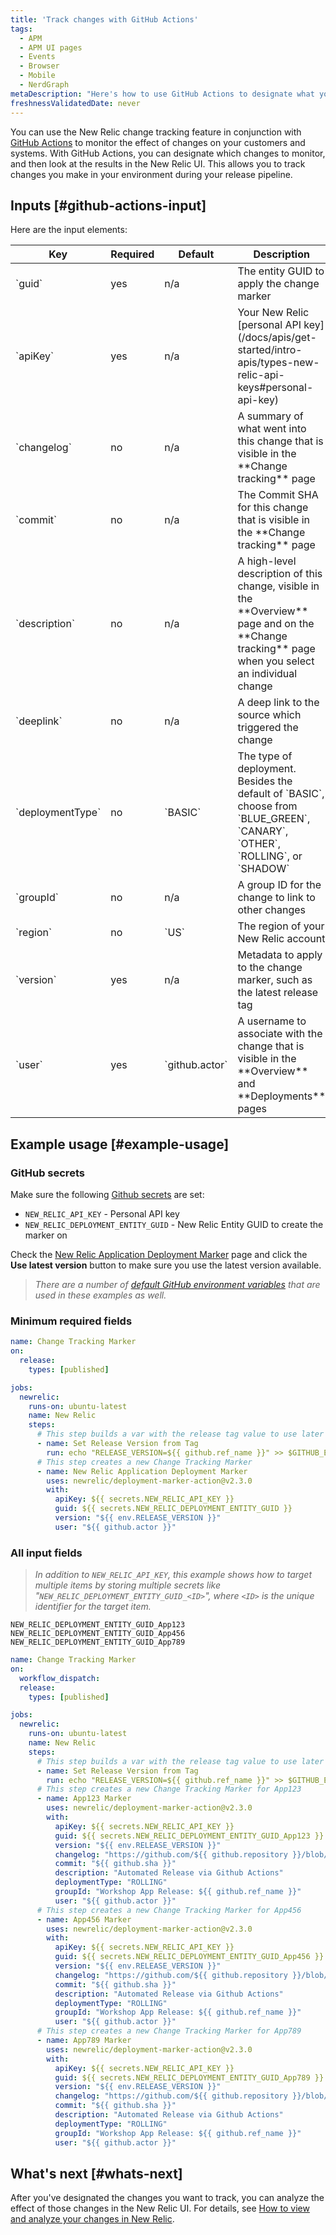 ```yaml
---
title: 'Track changes with GitHub Actions'
tags:
  - APM
  - APM UI pages
  - Events
  - Browser
  - Mobile
  - NerdGraph
metaDescription: "Here's how to use GitHub Actions to designate what you want to capture with change tracking."
freshnessValidatedDate: never
---
```



You can use the New Relic change tracking feature in conjunction with [GitHub Actions](https://docs.github.com/en/actions) to monitor the effect of changes on your customers and systems. With GitHub Actions, you can designate which changes to monitor, and then look at the results in the New Relic UI. This allows you to track changes you make in your environment during your release pipeline.

## Inputs [#github-actions-input]

Here are the input elements:

<table>
  <thead>
    <tr>
      <th style={{ width: "200px" }}>
        Key
      </th>
      <th>
        Required
      </th>
      <th style={{ width: "200px" }}>
        Default
      </th>
      <th>
        Description
      </th>
    </tr>
  </thead>
    <tbody>
    <tr>
      <td>
        `guid`
      </td>
      <td>
        yes
      </td>
      <td>
        n/a
      </td>
      <td>
        The entity GUID to apply the change marker
      </td>
    </tr>
    <tr>
      <td>
        `apiKey`
      </td>
      <td>
        yes
      </td>
      <td>
        n/a
      </td>
      <td>
        Your New Relic [personal API key](/docs/apis/get-started/intro-apis/types-new-relic-api-keys#personal-api-key)
      </td>
    </tr>
    <tr>
      <td>
        `changelog`
      </td>
      <td>
        no
      </td>
      <td>
        n/a
      </td>
      <td>
        A summary of what went into this change that is visible in the <DNT>**Change tracking**</DNT> page
      </td>
    </tr>
    <tr>
      <td>
        `commit`
      </td>
      <td>
        no
      </td>
      <td>
        n/a
      </td>
      <td>
        The Commit SHA for this change that is visible in the <DNT>**Change tracking**</DNT> page
      </td>
    </tr>
    <tr>
      <td>
        `description`
      </td>
      <td>
        no
      </td>
      <td>
        n/a
      </td>
      <td>
        A high-level description of this change, visible in the <DNT>**Overview**</DNT> page and on the <DNT>**Change tracking**</DNT> page when you select an individual change
      </td>
    </tr>
    <tr>
      <td>
        `deeplink`
      </td>
      <td>
        no
      </td>
      <td>
        n/a
      </td>
      <td>
        A deep link to the source which triggered the change
      </td>
    </tr>
    <tr>
      <td>
        `deploymentType`
      </td>
      <td>
        no
      </td>
      <td>
        `BASIC`
      </td>
      <td>
        The type of deployment. Besides the default of `BASIC`, choose from `BLUE_GREEN`, `CANARY`, `OTHER`, `ROLLING`, or `SHADOW`
      </td>
    </tr>
    <tr>
      <td>
        `groupId`
      </td>
      <td>
        no
      </td>
      <td>
        n/a
      </td>
      <td>
        A group ID for the change to link to other changes
      </td>
    </tr>
    <tr>
      <td>
        `region`
      </td>
      <td>
        no
      </td>
      <td>
        `US`
      </td>
      <td>
        The region of your New Relic account
      </td>
    </tr>
    <tr>
      <td>
        `version`
      </td>
      <td>
        yes
      </td>
      <td>
        n/a
      </td>
      <td>
        Metadata to apply to the change marker, such as the latest release tag
      </td>
    </tr>
    <tr>
      <td>
        `user`
      </td>
      <td>
        yes
      </td>
      <td>
        `github.actor`
      </td>
      <td>
        A username to associate with the change that is visible in the <DNT>**Overview**</DNT> and <DNT>**Deployments**</DNT> pages
      </td>
    </tr>
  </tbody>
</table>

## Example usage [#example-usage]

### GitHub secrets

Make sure the following [Github secrets](https://docs.github.com/en/actions/security-guides/encrypted-secrets#about-encrypted-secrets) are set:
* `NEW_RELIC_API_KEY` - Personal API key
* `NEW_RELIC_DEPLOYMENT_ENTITY_GUID` - New Relic Entity GUID to create the marker on

Check the [New Relic Application Deployment Marker](https://github.com/marketplace/actions/new-relic-application-deployment-marker) page and click the <DNT>**Use latest version**</DNT> button to make sure you use the latest version available.


>*There are a number of [default GitHub environment variables](https://docs.github.com/en/actions/learn-github-actions/variables#default-environment-variables) that are used in these examples as well.*

### Minimum required fields

```yaml
name: Change Tracking Marker
on:
  release:
    types: [published]

jobs:
  newrelic:
    runs-on: ubuntu-latest
    name: New Relic
    steps:
      # This step builds a var with the release tag value to use later
      - name: Set Release Version from Tag
        run: echo "RELEASE_VERSION=${{ github.ref_name }}" >> $GITHUB_ENV
      # This step creates a new Change Tracking Marker
      - name: New Relic Application Deployment Marker
        uses: newrelic/deployment-marker-action@v2.3.0
        with:
          apiKey: ${{ secrets.NEW_RELIC_API_KEY }}
          guid: ${{ secrets.NEW_RELIC_DEPLOYMENT_ENTITY_GUID }}
          version: "${{ env.RELEASE_VERSION }}"
          user: "${{ github.actor }}"
```

### All input fields

>*In addition to `NEW_RELIC_API_KEY`, this example shows how to target multiple items by storing multiple secrets like "`NEW_RELIC_DEPLOYMENT_ENTITY_GUID_<ID>`", where `<ID>` is the unique identifier for the target item.*

```
NEW_RELIC_DEPLOYMENT_ENTITY_GUID_App123
NEW_RELIC_DEPLOYMENT_ENTITY_GUID_App456
NEW_RELIC_DEPLOYMENT_ENTITY_GUID_App789
```

```yaml
name: Change Tracking Marker
on:
  workflow_dispatch:
  release:
    types: [published]

jobs:
  newrelic:
    runs-on: ubuntu-latest
    name: New Relic
    steps:
      # This step builds a var with the release tag value to use later
      - name: Set Release Version from Tag
        run: echo "RELEASE_VERSION=${{ github.ref_name }}" >> $GITHUB_ENV
      # This step creates a new Change Tracking Marker for App123
      - name: App123 Marker
        uses: newrelic/deployment-marker-action@v2.3.0
        with:
          apiKey: ${{ secrets.NEW_RELIC_API_KEY }}
          guid: ${{ secrets.NEW_RELIC_DEPLOYMENT_ENTITY_GUID_App123 }}
          version: "${{ env.RELEASE_VERSION }}"
          changelog: "https://github.com/${{ github.repository }}/blob/master/CHANGELOG.md"
          commit: "${{ github.sha }}"
          description: "Automated Release via Github Actions"
          deploymentType: "ROLLING"
          groupId: "Workshop App Release: ${{ github.ref_name }}"
          user: "${{ github.actor }}"
      # This step creates a new Change Tracking Marker for App456
      - name: App456 Marker
        uses: newrelic/deployment-marker-action@v2.3.0
        with:
          apiKey: ${{ secrets.NEW_RELIC_API_KEY }}
          guid: ${{ secrets.NEW_RELIC_DEPLOYMENT_ENTITY_GUID_App456 }}
          version: "${{ env.RELEASE_VERSION }}"
          changelog: "https://github.com/${{ github.repository }}/blob/master/CHANGELOG.md"
          commit: "${{ github.sha }}"
          description: "Automated Release via Github Actions"
          deploymentType: "ROLLING"
          groupId: "Workshop App Release: ${{ github.ref_name }}"
          user: "${{ github.actor }}"
      # This step creates a new Change Tracking Marker for App789
      - name: App789 Marker
        uses: newrelic/deployment-marker-action@v2.3.0
        with:
          apiKey: ${{ secrets.NEW_RELIC_API_KEY }}
          guid: ${{ secrets.NEW_RELIC_DEPLOYMENT_ENTITY_GUID_App789 }}
          version: "${{ env.RELEASE_VERSION }}"
          changelog: "https://github.com/${{ github.repository }}/blob/master/CHANGELOG.md"
          commit: "${{ github.sha }}"
          description: "Automated Release via Github Actions"
          deploymentType: "ROLLING"
          groupId: "Workshop App Release: ${{ github.ref_name }}"
          user: "${{ github.actor }}"
```

## What's next [#whats-next]

After you've designated the changes you want to track, you can analyze the effect of those changes in the New Relic UI. For details, see [How to view and analyze your changes in New Relic](/docs/change-tracking/change-tracking-view-analyze).
